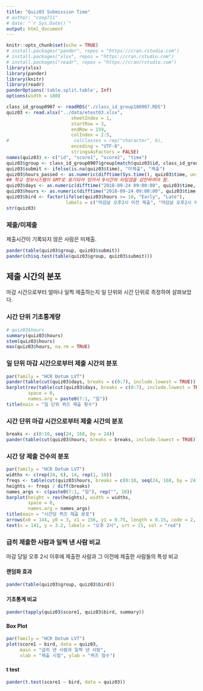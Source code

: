 ```yaml
---
title: "Quiz03 Submission Time"
# author: "coop711"
# date: "`r Sys.Date()`"
output: html_document
---
```


```r
knitr::opts_chunk$set(echo = TRUE)
# install.packages("pander", repos = "https://cran.rstudio.com")
# install.packages("xlsx", repos = "https://cran.rstudio.com")
# install.packages("readr", repos = "https://cran/rstudio.com")
library(xlsx)
library(pander)
library(knitr)
library(readr)
panderOptions('table.split.table', Inf)
options(width = 180)
```

<!--
### Data
-->

```r
class_id_group0907 <- readRDS("./class_id_group180907.RDS")
quiz03 <- read.xlsx("../data/etest03.xlsx", 
                        sheetIndex = 1, 
                        startRow = 3, 
                        endRow = 159, 
                        colIndex = 2:5, 
#                        colClasses = rep("character", 6), 
                        encoding = "UTF-8",
                        stringsAsFactors = FALSE)
names(quiz03) <- c("id", "score1", "score2", "time")
quiz03$group <- class_id_group0907$group[match(quiz03$id, class_id_group0907$id)]
quiz03$submit <- ifelse(is.na(quiz03$time), "미제출", "제출")
quiz03$hours_passed <- as.numeric(difftime(Sys.time(), quiz03$time, units = 'days'))
## 학교 정보시스템이 GMT로 표기되어 있어서 9시간의 타임갭을 감안하여야 함.
quiz03$days <- as.numeric(difftime("2018-09-24 09:00:00", quiz03$time, units = 'days'))
quiz03$hours <- as.numeric(difftime("2018-09-24 09:00:00", quiz03$time, units = 'hours'))
quiz03$bird <- factor(ifelse(quiz03$hours >= 10, "Early", "Late"), 
                      labels = c("마감날 오후2시 이전 제출", "마감날 오후2시 이후 제출"))
str(quiz03)
```


### 제출/미제출

제출시간이 기록되지 않은 사람은 미제출.

```r
pander(table(quiz03$group, quiz03$submit))
pander(chisq.test(table(quiz03$group, quiz03$submit)))
```

## 제출 시간의 분포

마감 시간으로부터 얼마나 일찍 제출하는지 일 단위와 시간 단위로 측정하여 살펴보았다. 

### 시간 단위 기초통계량

```r
# quiz03$hours
summary(quiz03$hours)
stem(quiz03$hours)
max(quiz03$hours, na.rm = TRUE)
```

### 일 단위 마감 시간으로부터 제출 시간의 분포

```r
par(family = "HCR Dotum LVT")
pander(table(cut(quiz03$days, breaks = c(0:7), include.lowest = TRUE)), caption = "일 단위")
barplot(rev(table(cut(quiz03$days, breaks = c(0:7), include.lowest = TRUE))), 
        space = 0,
        names.arg = paste0(7:1, "일"))
title(main = "일 단위 퀴즈 제출 횟수")
```

### 시간 단위 마감 시간으로부터 제출 시간의 분포

```r
breaks <- c(0:10, seq(24, 168, by = 24))
pander(table(cut(quiz03$hours, breaks = breaks, include.lowest = TRUE)), caption = "시간 단위")
```

### 시간 당 제출 건수의 분포

```r
par(family = "HCR Dotum LVT")
widths <- c(rep(24, 6), 14, rep(1, 10))
freqs <- table(cut(quiz03$hours, breaks = c(0:10, seq(24, 168, by = 24)), include.lowest = TRUE))
heights <- freqs / diff(breaks)
names_args <- c(paste0(7:1, "일"), rep("", 10))
barplot(height = rev(heights), width = widths, 
        space = 0,
        names.arg = names_args)
title(main = "시간당 퀴즈 제출 분포")
arrows(x0 = 144, y0 = 3, x1 = 156, y1 = 0.75, length = 0.15, code = 2, col = "red", lwd = 1.5)
text(x = 141, y = 3.2, labels = "오후 2시", srt = 15, col = "red")
```

### 급히 제출한 사람과 일찍 낸 사람 비교

마감 당일 오후 2시 이후에 제출한 사람과 그 이전에 제출한 사람들의 특성 비교

#### 랜덤화 효과

```r
pander(table(quiz03$group, quiz03$bird))
```

#### 기초통계 비교

```r
pander(tapply(quiz03$score1, quiz03$bird, summary))
```

#### Box Plot

```r
par(family = "HCR Dotum LVT")
plot(score1 ~ bird, data = quiz03, 
     main = "급히 낸 사람과 일찍 낸 사람", 
     xlab = "제출 시점", ylab = "퀴즈 점수")
```

#### t test

```r
pander(t.test(score1 ~ bird, data = quiz03))
```
